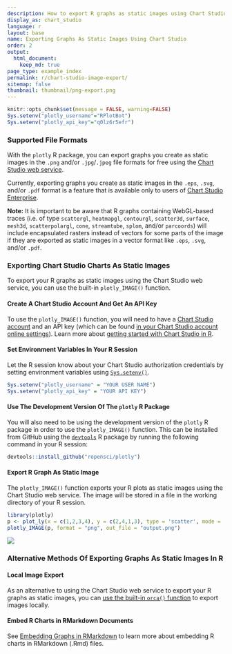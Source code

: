 ```yaml
---
description: How to export R graphs as static images using Chart Studio. 
display_as: chart_studio
language: r
layout: base
name: Exporting Graphs As Static Images Using Chart Studio
order: 2
output:
  html_document:
    keep_md: true
page_type: example_index
permalink: r/chart-studio-image-export/
sitemap: false
thumbnail: thumbnail/png-export.png
---
```


```r
knitr::opts_chunk$set(message = FALSE, warning=FALSE)
Sys.setenv("plotly_username"="RPlotBot")
Sys.setenv("plotly_api_key"="q0lz6r5efr")
```
### Supported File Formats

With the `plotly` R package, you can export graphs you create as static images in the `.png` and/or `.jpg`/`.jpeg` file formats for free using the [Chart Studio web service](https://chart-studio.plotly.com/create/#/). 

Currently, exporting graphs you create as static images in the `.eps`, `.svg`, and/or `.pdf` format is a feature that is available only to users of [Chart Studio Enterprise](https://plotly.com/online-chart-maker/).

**Note:** It is important to be aware that R graphs containing WebGL-based traces (i.e. of type `scattergl`, `heatmapgl`, `contourgl`, `scatter3d`, `surface`, `mesh3d`, `scatterpolargl`, `cone`, `streamtube`, `splom`, and/or `parcoords`) will include encapsulated rasters instead of vectors for some parts of the image if they are exported as static images in a vector format like `.eps`, `.svg`, and/or `.pdf`.

### Exporting Chart Studio Charts As Static Images

To export your R graphs as static images using the Chart Studio web service, you can use the built-in `plotly_IMAGE()` function. 

#### Create A Chart Studio Account And Get An API Key

To use the `plotly_IMAGE()` function, you will need to have a [Chart Studio account](https://chart-studio.plotly.com/Auth/login/?action=signup#/) and an API key (which can be found [in your Chart Studio account online settings](https://plotly.com/settings/api)). Learn more about [getting started with Chart Studio in R](https://plotly.com/r/getting-started-with-chart-studio). 

#### Set Environment Variables In Your R Session

Let the R session know about your Chart Studio authorization credentials by setting environment variables using [`Sys.setenv()`](https://www.rdocumentation.org/packages/base/versions/3.6.2/topics/Sys.setenv).

```r
Sys.setenv("plotly_username" = "YOUR USER NAME")
Sys.setenv("plotly_api_key" = "YOUR API KEY")
```

#### Use The Development Version Of The `plotly` R Package

You will also need to be using the development version of the `plotly` R package in order to use the `plotly_IMAGE()` function. This can be installed from GitHub using the [`devtools`](https://cran.r-project.org/web/packages/devtools/index.html) R package by running the following command in your R session:

```r
devtools::install_github("ropensci/plotly")
```

#### Export R Graph As Static Image

The `plotly_IMAGE()` function exports your R plots as static images using the Chart Studio web service. The image will be stored in a file in the working directory of your R session.

```r
library(plotly)
p <- plot_ly(x = c(1,2,3,4), y = c(2,4,1,3), type = 'scatter', mode = 'lines')
plotly_IMAGE(p, format = "png", out_file = "output.png")
```

![](https://images.plotly.com/plotly-documentation/images/output.png)

### Alternative Methods Of Exporting Graphs As Static Images In R

#### Local Image Export

As an alternative to using the Chart Studio web service to export your R graphs as static images, you can [use the built-in `orca()` function](https://plotly.com/r/static-image-export) to export images locally. 

#### Embed R Charts in RMarkdown Documents

See [Embedding Graphs in RMarkdown](https://plotly.com/r/embedding-graphs-in-rmarkdown/) to learn more about embedding R charts in RMarkdown (.Rmd) files.
